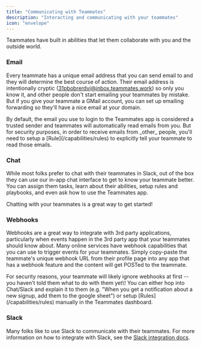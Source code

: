 ```yaml
---
title: "Communicating with Teammates"
description: "Interacting and communicating with your teammates"
icon: "envelope"
---
```


Teammates have built in abilities that let them collaborate with you and the outside world.

### Email

Every teammate has a unique email address that you can send email to and they will determine the best course of action. Their email address is intentionally cryptic (31pbobrerdvj@inbox.teammates.work) so only you know it, and other people don't start emailing your teammates by mistake. 
But if you give your teammate a GMail account, you can set up emailing forwarding so they'll have a nice email at your domain.

<Note>
By default, the email you use to login to the Teammates app is considered a trusted sender and teammates will automatically read emails from you. But for security purposes, in order to receive emails from _other_ people, you'll need to setup a [Rule](/capabilities/rules) to explicitly tell your teammate to read those emails.
</Note>

### Chat

While most folks prefer to chat with their teammates in Slack, out of the box they can use our in-app chat interface to get to know your teammate better. 
You can assign them tasks, learn about their abilities, setup rules and playbooks, and even ask how to use the Teammates app.

Chatting with your teammates is a great way to get started\!

### Webhooks

Webhooks are a great way to integrate with 3rd party applications, particularly when events happen in the 3rd party app that your teammates should know about. 
Many online services have webhook capabilities that you can use to trigger events for your teammates. Simply copy-paste the teammate's unique webhook URL from their profile page into any app that has a webhook feature and the content will get POSTed to the teammate.

<Note>
For security reasons, your teammate will likely ignore webhooks at first -- you haven't told them what to do with them yet\! You can either hop into Chat/Slack and explain it to them (e.g. "When you get a notification about a new signup, add them to the google sheet") or setup [Rules](/capabilities/rules) manually in the Teammates dashboard.
</Note>

### Slack

Many folks like to use Slack to communicate with their teammates. For more information on how to integrate with Slack, see the [Slack integration docs](/capabilities/slack).
